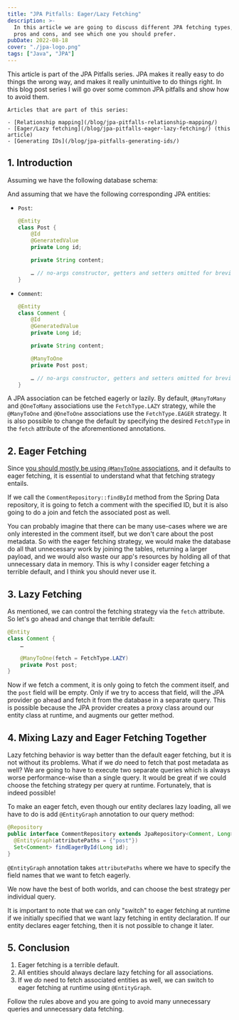 ```yaml
---
title: "JPA Pitfalls: Eager/Lazy Fetching"
description: >-
  In this article we are going to discuss different JPA fetching types, their
  pros and cons, and see which one you should prefer.
pubDate: 2022-08-18
cover: "./jpa-logo.png"
tags: ["Java", "JPA"]
---
```




<aside class="p-8 rounded-lg bg-base shadow">
    This article is part of the JPA Pitfalls series.
    JPA makes it really easy to do things the wrong way, and makes it really
    unintuitive to do things right.
    In this blog post series I will go over some common JPA pitfalls and
    show how to avoid them.

    Articles that are part of this series:

    - [Relationship mapping](/blog/jpa-pitfalls-relationship-mapping/)
    - [Eager/Lazy fetching](/blog/jpa-pitfalls-eager-lazy-fetching/) (this article)
    - [Generating IDs](/blog/jpa-pitfalls-generating-ids/)

</aside>

## 1. Introduction

Assuming we have the following database schema:

<Diagram svg={erDiag} />

And assuming that we have the following corresponding JPA entities:

- `Post`:

  ```java
  @Entity
  class Post {
      @Id
      @GeneratedValue
      private Long id;

      private String content;

      … // no-args constructor, getters and setters omitted for brevity
  }
  ```

- `Comment`:

  ```java
  @Entity
  class Comment {
      @Id
      @GeneratedValue
      private Long id;

      private String content;

      @ManyToOne
      private Post post;

      … // no-args constructor, getters and setters omitted for brevity
  }
  ```

A JPA association can be fetched eagerly or lazily.
By default, `@ManyToMany` and `@OneToMany` associations use the `FetchType.LAZY` strategy,
while the `@ManyToOne` and `@OneToOne` associations use the `FetchType.EAGER` strategy.
It is also possible to change the default by specifying the desired `FetchType` in the
`fetch` attribute of the aforementioned annotations.

## 2. Eager Fetching

Since [you should mostly be using `@ManyToOne` associations](/blog/02-jpa-pitfalls-relationship-mapping/),
and it defaults to eager fetching, it is essential to understand what
that fetching strategy entails.

If we call the `CommentRepository::findById` method from the Spring Data repository,
it is going to fetch a comment with the specified ID, but it is also going to do a join
and fetch the associated post as well.

You can probably imagine that there can be many use-cases where we are only
interested in the comment itself, but we don't care about the post metadata.
So with the eager fetching strategy, we would make the database do all that
unnecessary work by joining the tables, returning a larger payload,
and we would also waste our app's resources by holding all of that unnecessary
data in memory.
This is why I consider eager fetching a terrible default, and I think you should never use it.

## 3. Lazy Fetching

As mentioned, we can control the fetching strategy via the `fetch` attribute.
So let's go ahead and change that terrible default:

```java
@Entity
class Comment {
    …

    @ManyToOne(fetch = FetchType.LAZY)
    private Post post;
}
```

Now if we fetch a comment, it is only going to fetch the comment itself,
and the `post` field will be empty.
Only if we try to access that field, will the JPA provider go ahead and fetch it
from the database in a separate query.
This is possible because the JPA provider creates a proxy class around our entity
class at runtime, and augments our getter method.

## 4. Mixing Lazy and Eager Fetching Together

Lazy fetching behavior is way better than the default eager fetching, but it
is not without its problems.
What if we _do_ need to fetch that post metadata as well?
We are going to have to execute two separate queries which is always worse performance-wise
than a single query.
It would be great if we could choose the fetching strategy per query at runtime.
Fortunately, that is indeed possible!

To make an eager fetch, even though our entity declares lazy loading,
all we have to do is add `@EntityGraph` annotation to our query method:

```java
@Repository
public interface CommentRepository extends JpaRepository<Comment, Long> {
  @EntityGraph(attributePaths = {"post"})
  Set<Comment> findEagerById(Long id);
}
```

`@EntityGraph` annotation takes `attributePaths` where we have to
specify the field names that we want to fetch eagerly.

We now have the best of both worlds, and can choose the best strategy per individual query.

It is important to note that we can only "switch" to eager fetching at runtime
if we initially specified that we want lazy fetching in entity declaration.
If our entity declares eager fetching, then it is not possible to change it later.

## 5. Conclusion

1. Eager fetching is a terrible default.
2. All entities should always declare lazy fetching for all associations.
3. If we _do_ need to fetch associated entities as well, we can switch to eager fetching
   at runtime using `@EntityGraph`.

Follow the rules above and you are going to avoid many unnecessary queries and
unnecessary data fetching.
